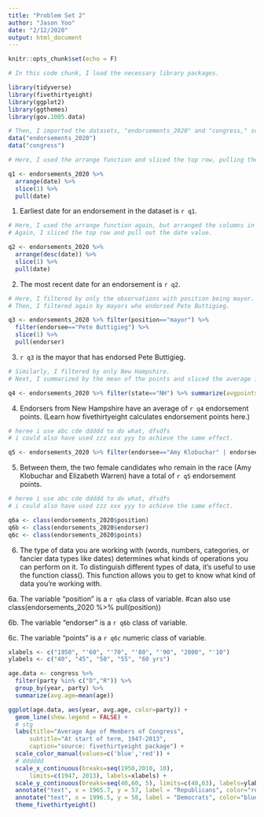 ```yaml
---
title: "Problem Set 2"
author: "Jason Yoo"
date: "2/12/2020"
output: html_document
---
```


```r
knitr::opts_chunk$set(echo = F)
```

```r
# In this code chunk, I load the necessary library packages. 

library(tidyverse) 
library(fivethirtyeight)
library(ggplot2)
library(ggthemes)
library(gov.1005.data)
```

```r
# Then, I imported the datasets, "endorsements_2020" and "congress," so that I can answer the following mad libs.
data("endorsements_2020")
data("congress")
```

```r
# Here, I used the arrange function and sliced the top row, pulling the date column value out for the answer, q1.

q1 <- endorsements_2020 %>% 
  arrange(date) %>% 
  slice(1) %>% 
  pull(date)
```

1) Earliest date for an endorsement in the dataset is `r q1`.

```r
# Here, I used the arrange function again, but arranged the columns in descending order according to date.
# Again, I sliced the top row and pull out the date value.

q2 <- endorsements_2020 %>% 
  arrange(desc(date)) %>% 
  slice(1) %>% 
  pull(date)
```

2) The most recent date for an endorsement is `r q2`.

```r
# Here, I filtered by only the observations with position being mayor.
# Then, I filtered again by mayors who endorsed Pete Buttigieg. 

q3 <- endorsements_2020 %>% filter(position=="mayor") %>% 
  filter(endorsee=="Pete Buttigieg") %>% 
  slice(1) %>% 
  pull(endorser)
```

3) `r q3` is the mayor that has endorsed Pete Buttigieg.

```r
# Similarly, I filtered by only New Hampshire.
# Next, I summarized by the mean of the points and sliced the average in the first row.

q4 <- endorsements_2020 %>% filter(state=="NH") %>% summarize(avgpoints = mean(points)) %>% slice(1) %>% pull(avgpoints)
```

4) Endorsers from New Hampshire have an average of `r q4` endorsement points. (Learn how fivethirtyeight calculates endorsement points here.)

```r
# heree i use abc cde ddddd to do what, dfsdfs
# i could also have used zzz xxx yyy to achieve the same effect.

q5 <- endorsements_2020 %>% filter(endorsee=="Amy Klobuchar" | endorsee== "Elizabeth Warren") %>% summarize(total=sum(points)) %>% slice(1) %>% pull(total)
```

5) Between them, the two female candidates who remain in the race (Amy Klobuchar and Elizabeth Warren) have a total of `r q5` endorsement points.

```r
# heree i use abc cde ddddd to do what, dfsdfs
# i could also have used zzz xxx yyy to achieve the same effect.

q6a <- class(endorsements_2020$position)
q6b <- class(endorsements_2020$endorser)
q6c <- class(endorsements_2020$points)
```

6) The type of data you are working with (words, numbers, categories, or fancier data types like dates) determines what kinds of operations you can perform on it. To distinguish different types of data, it’s useful to use the function class(). This function allows you to get to know what kind of data you’re working with.

6a. The variable “position” is a `r q6a` class of variable. #can also use class(endorsements_2020 %>% pull(position))

6b. The variable “endorser” is a `r q6b` class of variable.

6c. The variable “points” is a `r q6c` numeric class of variable.

```r
xlabels <- c("1950", "'60", "'70", "'80", "'90", "2000", "'10")
ylabels <- c("40", "45", "50", "55", "60 yrs")
```

```r
age.data <- congress %>% 
  filter(party %in% c("D","R")) %>% 
  group_by(year, party) %>% 
  summarize(avg.age=mean(age))
```

```r



ggplot(age.data, aes(year, avg.age, color=party)) + 
  geom_line(show.legend = FALSE) + 
  # stg
  labs(title="Average Age of Members of Congress", 
      subtitle="At start of term, 1947-2013", 
      caption="source: fivethirtyeight package") + 
  scale_color_manual(values=c('blue','red')) +
  # dddddd
  scale_x_continuous(breaks=seq(1950,2010, 10), 
      limits=c(1947, 2013), labels=xlabels) +
  scale_y_continuous(breaks=seq(40,60, 5), limits=c(40,63), labels=ylabels) +
  annotate("text", x = 1965.7, y = 57, label = "Republicans", color="red") +
  annotate("text", x = 1996.5, y = 58, label = "Democrats", color="blue") +
  theme_fivethirtyeight()
```

